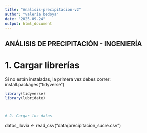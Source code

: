 ```yaml
---
title: "Analisis-precipitacion-v2"
author: "valeria bedoya"
date: "2025-09-24"
output: html_document
---
```


ANÁLISIS DE PRECIPITACIÓN - INGENIERÍA
------------------------------------
# 1. Cargar librerías
Si no están instaladas, la primera vez debes correr: install.packages("tidyverse")

```r
library(tidyverse)
library(lubridate)



# 2. Cargar los datos
```


datos_lluvia <- read_csv("data/precipitacion_sucre.csv")
```r

```

